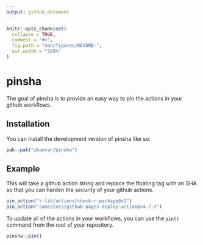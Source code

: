 ```yaml
---
output: github_document
---
```


<!-- README.md is generated from README.Rmd. Please edit that file -->

```r
knitr::opts_chunk$set(
  collapse = TRUE,
  comment = "#>",
  fig.path = "man/figures/README-",
  out.width = "100%"
)
```

# pinsha

<!-- badges: start -->
<!-- badges: end -->

The goal of pinsha is to provide an easy way to pin the actions in your github
workflows. 

## Installation

You can install the development version of pinsha like so:

``` r
pak::pak("zkamvar/pinsha")
```

## Example

This will take a github action string and replace the floating tag with an SHA
so that you can harden the security of your github actions.

```r
pin_action("r-lib/actions/check-r-package@v2")
pin_action("JamesIves/github-pages-deploy-action@v4.7.3")
```

To update all of the actions in your workflows, you can use the `pin()` command
from the root of your repository.

```r
pinsha::pin()
```

